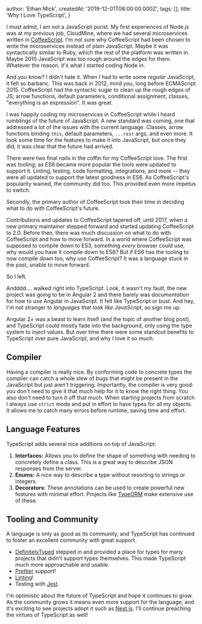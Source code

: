 
  author: 'Ethan Mick',
  createdAt: '2019-12-01T08:00:00.000Z',
  tags: [],
  title: 'Why I Love TypeScript',
}


I must admit, I am not a JavaScript purist. My first experiences of
Node.js was at my previous job, CloudMine, where we had several
microservices written in [CoffeeScript](https://coffeescript.org/). I'm
not sure why CoffeeScript had been chosen to write the microservices
instead of plain JavaScript. Maybe it was syntactically similar to Ruby,
which the rest of the platform was written in. Maybe 2010 JavaScript was
too rough around the edges for them. Whatever the reason, it's what I
started coding Node in.

And you know? I didn't hate it. When I had to write some _regular_
JavaScript, it felt so barbaric. This was back in 2012, mind you, long
before ECMAScript 2015. CoffeeScript had the syntactic sugar to clean up
the rough edges of JS; arrow functions, default parameters, conditional
assignment, classes, "everything is an expression". It was great.

I was happily coding my microservices in CoffeeScript while I heard
rumblings of the future of JavaScript. A new standard was coming, one
that addressed a lot of the issues with the current language. Classes,
arrow functions binding `this`, default parameters, `...rest` args, and
even more. It took some time for the features to make it into
JavaScript, but once they did, it was clear that the future had arrived.

There were two final nails in the coffin for my CoffeeScript love. The
first was tooling; as ES6 became more popular the tools were updated to
support it. Linting, testing, code formatting, integrations, and more --
they were all updated to support the latest goodness in ES6. As
CoffeeScript's popularity wained, the community did too. This provided
even more impetus to switch.

Secondly, the primary author of CoffeeScript took their time in deciding
what to do with CoffeeScript's future.

Contributions and updates to CoffeeScript tapered off, until 2017, when
a new primary maintainer stepped forward and started updating
CoffeeScript to 2.0. Before then, there was much discussion on what to
do with CoffeeScript and how to move forward. In a world where
CoffeeScript was supposed to compile down to ES3, something _every_
browser could use, why would you have it compile down to ES6? But if ES6
has the tooling to now compile down too, why use CoffeeScript? It was a
language stuck in the past, unable to move forward.

So I left.

Andddd.... walked right into TypeScript. Look, it wasn't my fault, the
new project was going to be in Angular 2 and there barely was
_documentation_ for how to use Angular in JavaScript. It felt like
TypeScript or bust. And hey, I'm not stranger to _languages that look
like JavaScript_, so sign me up.

Angular 2+ was a beast to learn itself (and the topic of another blog
post), and TypeScript could mostly fade into the background, only using
the type system to inject values. But over time there were some standout
benefits to TypeScript over pure JavaScript, and why I love it so much.

## Compiler

Having a compiler is really nice. By conforming code to concrete types
the compiler can catch a whole slew of bugs that might be present in the
JavaScript but just aren't triggering. Importantly, the compiler is
very good: you don't need to give it that much help for it to know the
right thing. You also don't need to turn it off that much. When
starting projects from scratch I always use `strict` mode and put in
effort to have types for all my objects. It allows me to catch many
errors before runtime, saving time and effort.

## Language Features

TypeScript adds several nice additions on top of JavaScript:

1.  **Interfaces:** Allows you to define the shape of something with
    needing to concretely define a class. This is a great way to
    describe JSON responses from the server.
2.  **Enums:** A nice way to describe a type without resorting to
    strings or integers.
3.  **Decorators:** These annotations can be used to create powerful new
    features with minimal effort. Projects like
    [TypeORM](https://github.com/typeorm/typeorm) make extensive use of
    these.

## Tooling and Community

A language is only as good as its community, and TypeScript has
continued to foster an excellent community with great support.

- [DefinitelyTyped](https://github.com/DefinitelyTyped/DefinitelyTyped)
  stepped in and provided a place for types for many projects that
  didn't support types themselves. This made TypeScript much more
  approachable and usable.
- [Prettier](https://prettier.io/) support!
- [Linting](https://palantir.github.io/tslint/)!
- Testing with [Jest](https://jestjs.io/docs/en/getting-started).

I'm optimistic about the future of TypeScript and hope it continues to
grow. As the community grows it means even more support for the
language, and it's exciting to see projects adopt it such as
[Next.js](https://github.com/zeit/next.js). I'll continue preaching the
virtues of TypeScript as well!
